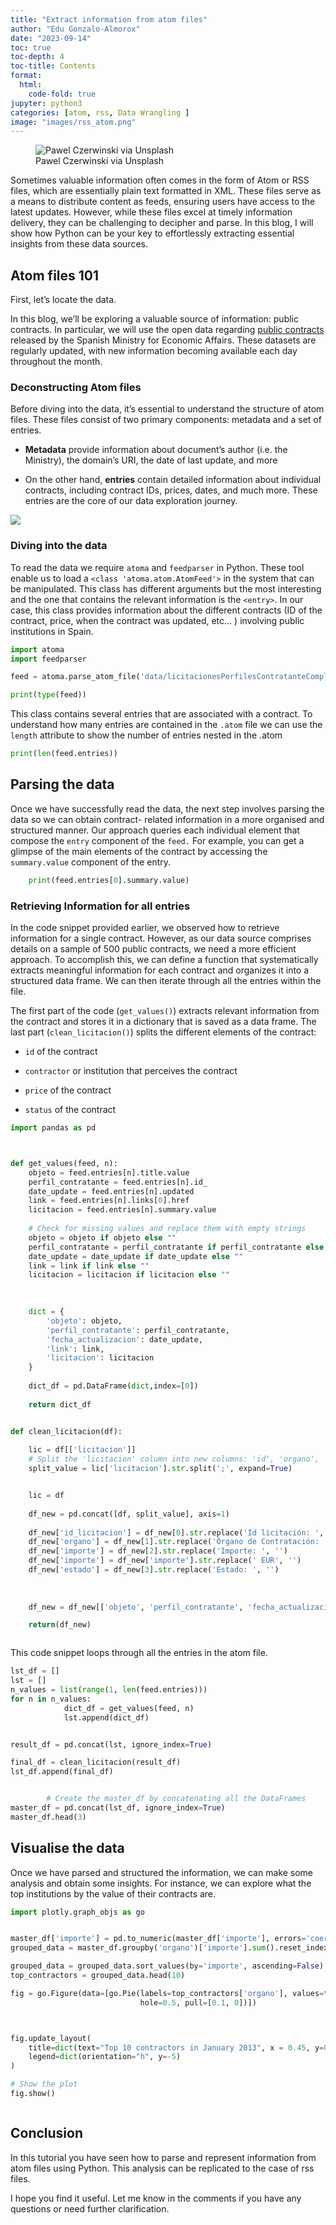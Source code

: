 ```yaml
---
title: "Extract information from atom files"
author: "Edu Gonzalo-Almorox"
date: "2023-09-14"
toc: true
toc-depth: 4
toc-title: Contents
format:
  html:
    code-fold: true
jupyter: python3
categories: [atom, rss, Data Wrangling ]
image: "images/rss_atom.png"
---
```


![Pawel Czerwinski via Unsplash](images/cover.jpg)

Sometimes valuable information often comes in the form of Atom or RSS files, which are essentially plain text formatted in XML. These files serve as a means to distribute content as feeds, ensuring users have access to the latest updates. However, while these files excel at timely information delivery, they can be challenging to decipher and parse. In this blog, I will show how Python can be your key to effortlessly extracting essential insights from these data sources.

## Atom files 101

First, let's locate the data.

In this blog, we'll be exploring a valuable source of information: public contracts. In particular, we will use the open data regarding [public contracts](https://www.hacienda.gob.es/es-ES/GobiernoAbierto/Datos%20Abiertos/Paginas/LicitacionesContratante.aspx) released by the Spanish Ministry for Economic Affairs. These datasets are regularly updated, with new information becoming available each day throughout the month.

### Deconstructing Atom files

Before diving into the data, it's essential to understand the structure of atom files. These files consist of two primary components: metadata and a set of entries.

-   **Metadata** provide information about document's author (i.e. the Ministry), the domain's URI, the date of last update, and more

-   On the other hand, **entries** contain detailed information about individual contracts, including contract IDs, prices, dates, and much more. These entries are the core of our data exploration journey.

![](images/atom_structure.png)

### Diving into the data

To read the data we require `atoma` and `feedparser` in Python. These tool enable us to load a `<class 'atoma.atom.AtomFeed'>` in the system that can be manipulated. This class has different arguments but the most interesting and the one that contains the relevant information is the `<entry>`. In our case, this class provides information about the different contracts (ID of the contract, price, when the contract was updated, etc... ) involving public institutions in Spain.

```python
import atoma
import feedparser

feed = atoma.parse_atom_file('data/licitacionesPerfilesContratanteCompleto3.atom')

print(type(feed))

```

This class contains several entries that are associated with a contract. To understand how many entries are contained in the `.atom` file we can use the `length` attribute to show the number of entries nested in the .atom

```python
print(len(feed.entries))

```

## Parsing the data

Once we have successfully read the data, the next step involves parsing the data so we can obtain contract- related information in a more organised and structured manner. Our approach queries each individual element that compose the `entry` component of the `feed.` For example, you can get a glimpse of the main elements of the contract by accessing the `summary.value` component of the entry.

```python

    print(feed.entries[0].summary.value)

```

### Retrieving Information for all entries

In the code snippet provided earlier, we observed how to retrieve information for a single contract. However, as our data source comprises details on a sample of 500 public contracts, we need a more efficient approach. To accomplish this, we can define a function that systematically extracts meaningful information for each contract and organizes it into a structured data frame. We can then iterate through all the entries within the file.

The first part of the code (`get_values()`) extracts relevant information from the contract and stores it in a dictionary that is saved as a data frame. The last part (`clean_licitacion()`) splits the different elements of the contract:

-   `id` of the contract

-   `contractor` or institution that perceives the contract

-   `price` of the contract

-   `status` of the contract

```python

import pandas as pd



def get_values(feed, n):  
    objeto = feed.entries[n].title.value
    perfil_contratante = feed.entries[n].id_
    date_update = feed.entries[n].updated
    link = feed.entries[n].links[0].href
    licitacion = feed.entries[n].summary.value
    
    # Check for missing values and replace them with empty strings
    objeto = objeto if objeto else ""
    perfil_contratante = perfil_contratante if perfil_contratante else ""
    date_update = date_update if date_update else ""
    link = link if link else ""
    licitacion = licitacion if licitacion else ""
    
    

    dict = {
        'objeto': objeto,
        'perfil_contratante': perfil_contratante,
        'fecha_actualizacion': date_update,
        'link': link,
        'licitacion': licitacion
    } 
    
    dict_df = pd.DataFrame(dict,index=[0])
    
    return dict_df


def clean_licitacion(df):
    
    lic = df[['licitacion']]
    # Split the 'licitacion' column into new columns: 'id', 'organo', 'importe', 'estado'
    split_value = lic['licitacion'].str.split(';', expand=True)


    lic = df
    
    df_new = pd.concat([df, split_value], axis=1)
   
    df_new['id_licitacion'] = df_new[0].str.replace('Id licitación: ', '')
    df_new['organo'] = df_new[1].str.replace('Órgano de Contratación: ', '')
    df_new['importe'] = df_new[2].str.replace('Importe: ', '')
    df_new['importe'] = df_new['importe'].str.replace(' EUR', '')
    df_new['estado'] = df_new[3].str.replace('Estado: ', '')
  
     
    
    df_new = df_new[['objeto', 'perfil_contratante', 'fecha_actualizacion', 'link', 'id_licitacion', 'organo', 'importe', 'estado']]

    return(df_new)



```

This code snippet loops through all the entries in the atom file.

```python


lst_df = []
lst = []
n_values = list(range(1, len(feed.entries)))
for n in n_values:
            dict_df = get_values(feed, n)
            lst.append(dict_df)


result_df = pd.concat(lst, ignore_index=True)

final_df = clean_licitacion(result_df)
lst_df.append(final_df)


        # Create the master_df by concatenating all the DataFrames
master_df = pd.concat(lst_df, ignore_index=True)
master_df.head(3)


```

## Visualise the data

Once we have parsed and structured the information, we can make some analysis and obtain some insights. For instance, we can explore what the top institutions by the value of their contracts are.

```python

import plotly.graph_objs as go


master_df['importe'] = pd.to_numeric(master_df['importe'], errors='coerce')
grouped_data = master_df.groupby('organo')['importe'].sum().reset_index()

grouped_data = grouped_data.sort_values(by='importe', ascending=False)
top_contractors = grouped_data.head(10)

fig = go.Figure(data=[go.Pie(labels=top_contractors['organo'], values=top_contractors['importe'],
                             hole=0.5, pull=[0.1, 0])])



fig.update_layout(
    title=dict(text="Top 10 contractors in January 2013", x = 0.45, y=0.9), 
    legend=dict(orientation="h", y=-5)
)

# Show the plot
fig.show()



```

## Conclusion

In this tutorial you have seen how to parse and represent information from atom files using Python. This analysis can be replicated to the case of rss files.

I hope you find it useful. Let me know in the comments if you have any questions or need further clarification.
